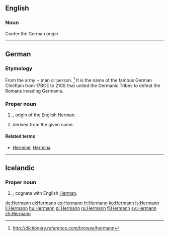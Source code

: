 ==English==

===Noun===
{{en-noun}}

Confer the German origin {{term|Hermann|lang=de}}

----

==German==
===Etymology===
From the {{inh|goh|gem-pro|*harjaz}} army + {{inh|ang|gem-pro|*mann-}} man or person. <ref> http://dictionary.reference.com/browse/hermann </ref> It is the name of the famous German Chieftain from 17BCE to 21CE that united the Germanic Tribes to defeat the Romans invading Germania.

===Proper noun===
{{de-proper noun|m}}

# {{given name|male|lang=de}}, origin of the English [[Herman]].
# {{surname|lang=de|from=given names|dot=}} derived from the given name.

====Related terms====
* [[Hermine]], [[Hermina]]

----

==Icelandic==

===Proper noun===
{{head|is|proper noun|g=m}}

# {{given name|male|lang=is}}, cognate with English [[Herman]].

[[de:Hermann]]
[[el:Hermann]]
[[es:Hermann]]
[[fr:Hermann]]
[[ko:Hermann]]
[[is:Hermann]]
[[li:Hermann]]
[[hu:Hermann]]
[[pl:Hermann]]
[[ru:Hermann]]
[[fi:Hermann]]
[[sv:Hermann]]
[[zh:Hermann]]